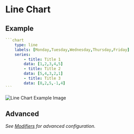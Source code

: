 # Line Chart

## Example

````yaml
```chart
    type: line
    labels: [Monday,Tuesday,Wednesday,Thursday,Friday]
    series:
        - title: Title 1
        data: [1,2,3,4,5]
        - title: Title 2
        data: [5,4,3,2,1]
        - title: Title 3
        data: [8,2,5,-1,4]
```
````

![Line Chart Example Image](https://github.com/phibr0/obsidian-charts/raw/master/images/linechart.png)

## Advanced

*See [Modifiers](/Modifiers) for advanced configuration.*